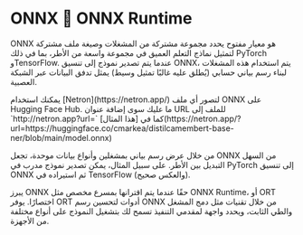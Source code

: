 # ONNX 🤝 ONNX Runtime

ONNX هو معيار مفتوح يحدد مجموعة مشتركة من المشغلات وصيغة ملف مشتركة لتمثيل نماذج التعلم العميق في مجموعة واسعة من الأطر، بما في ذلك PyTorch وTensorFlow. عندما يتم تصدير نموذج إلى تنسيق ONNX، يتم استخدام هذه المشغلات لبناء رسم بياني حسابي (يُطلق عليه غالبًا تمثيل وسيط) يمثل تدفق البيانات عبر الشبكة العصبية.

<Tip>
يمكنك استخدام [Netron](https://netron.app/) لتصور أي ملف ONNX على Hugging Face Hub. ما عليك سوى إضافة عنوان URL للملف إلى `http://netron.app?url=` كما في [هذا المثال](https://netron.app/?url=https://huggingface.co/cmarkea/distilcamembert-base-ner/blob/main/model.onnx)
</Tip>

من خلال عرض رسم بياني بمشغلين وأنواع بيانات موحدة، تجعل ONNX من السهل التبديل بين الأطر. على سبيل المثال، يمكن تصدير نموذج مدرب في PyTorch إلى تنسيق ONNX ثم استيراده في TensorFlow (والعكس صحيح).

يبرز ONNX حقًا عندما يتم اقترانها بمسرع مخصص مثل ONNX Runtime، أو ORT اختصارًا. يوفر ORT أدوات لتحسين رسم ONNX من خلال تقنيات مثل دمج المشغل والطي الثابت، ويحدد واجهة لمقدمي التنفيذ تسمح لك بتشغيل النموذج على أنواع مختلفة من الأجهزة.